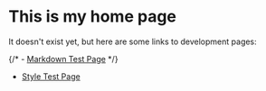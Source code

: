 # This is my home page

It doesn't exist yet, but here are some links to development pages:

{/* -   [Markdown Test Page](/markdown-test) */}

-   [Style Test Page](/style-test)
